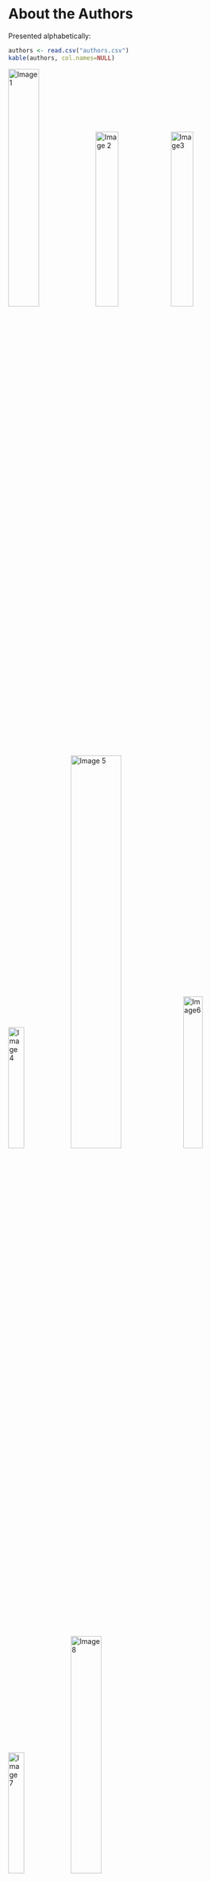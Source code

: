 # About the Authors {#authors}

Presented alphabetically:


```{r authors, echo=FALSE}

authors <- read.csv("authors.csv")
kable(authors, col.names=NULL)

```

![Image 1](Office1.png){width=35%}![Image 2](Office2.png){width=30%}![Image3](Office3.png){width=30%}

![Image 4](Office4.png){width=25%}![Image 5](Office5.png){width=45%}![Image6](Office6.png){width=28%}

![Image 7](Office7.png){width=25%}![Image 8](Office8.png){width=35%}
